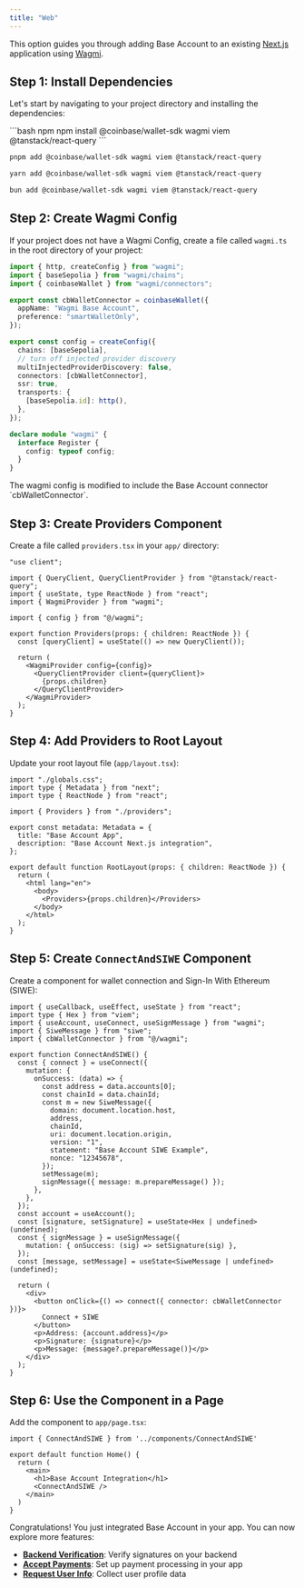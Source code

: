 ```yaml
---
title: "Web"
---
```


This option guides you through adding Base Account to an existing
[Next.js](https://nextjs.org/) application using [Wagmi](https://wagmi.sh/).

## Step 1: Install Dependencies

Let's start by navigating to your project directory and installing the dependencies:

<CodeGroup>
```bash npm
npm install @coinbase/wallet-sdk wagmi viem @tanstack/react-query
```

```bash pnpm
pnpm add @coinbase/wallet-sdk wagmi viem @tanstack/react-query
```

```bash yarn
yarn add @coinbase/wallet-sdk wagmi viem @tanstack/react-query
```

```bash bun
bun add @coinbase/wallet-sdk wagmi viem @tanstack/react-query
```
</CodeGroup>

## Step 2: Create Wagmi Config

If your project does not have a Wagmi Config, create a file called `wagmi.ts` in the root directory of your project:

```typescript
import { http, createConfig } from "wagmi";
import { baseSepolia } from "wagmi/chains";
import { coinbaseWallet } from "wagmi/connectors";

export const cbWalletConnector = coinbaseWallet({
  appName: "Wagmi Base Account",
  preference: "smartWalletOnly",
});

export const config = createConfig({
  chains: [baseSepolia],
  // turn off injected provider discovery
  multiInjectedProviderDiscovery: false,
  connectors: [cbWalletConnector],
  ssr: true,
  transports: {
    [baseSepolia.id]: http(),
  },
});

declare module "wagmi" {
  interface Register {
    config: typeof config;
  }
}
```

<Note>
The wagmi config is modified to include the Base Account connector `cbWalletConnector`.
</Note>

## Step 3: Create Providers Component

Create a file called `providers.tsx` in your `app/` directory:

```tsx
"use client";

import { QueryClient, QueryClientProvider } from "@tanstack/react-query";
import { useState, type ReactNode } from "react";
import { WagmiProvider } from "wagmi";

import { config } from "@/wagmi";

export function Providers(props: { children: ReactNode }) {
  const [queryClient] = useState(() => new QueryClient());

  return (
    <WagmiProvider config={config}>
      <QueryClientProvider client={queryClient}>
        {props.children}
      </QueryClientProvider>
    </WagmiProvider>
  );
}
```

## Step 4: Add Providers to Root Layout

Update your root layout file (`app/layout.tsx`):

```tsx
import "./globals.css";
import type { Metadata } from "next";
import type { ReactNode } from "react";

import { Providers } from "./providers";

export const metadata: Metadata = {
  title: "Base Account App",
  description: "Base Account Next.js integration",
};

export default function RootLayout(props: { children: ReactNode }) {
  return (
    <html lang="en">
      <body>
        <Providers>{props.children}</Providers>
      </body>
    </html>
  );
}
```

## Step 5: Create `ConnectAndSIWE` Component

Create a component for wallet connection and Sign-In With Ethereum (SIWE):

```tsx
import { useCallback, useEffect, useState } from "react";
import type { Hex } from "viem";
import { useAccount, useConnect, useSignMessage } from "wagmi";
import { SiweMessage } from "siwe";
import { cbWalletConnector } from "@/wagmi";

export function ConnectAndSIWE() {
  const { connect } = useConnect({
    mutation: {
      onSuccess: (data) => {
        const address = data.accounts[0];
        const chainId = data.chainId;
        const m = new SiweMessage({
          domain: document.location.host,
          address,
          chainId,
          uri: document.location.origin,
          version: "1",
          statement: "Base Account SIWE Example",
          nonce: "12345678",
        });
        setMessage(m);
        signMessage({ message: m.prepareMessage() });
      },
    },
  });
  const account = useAccount();
  const [signature, setSignature] = useState<Hex | undefined>(undefined);
  const { signMessage } = useSignMessage({
    mutation: { onSuccess: (sig) => setSignature(sig) },
  });
  const [message, setMessage] = useState<SiweMessage | undefined>(undefined);

  return (
    <div>
      <button onClick={() => connect({ connector: cbWalletConnector })}>
        Connect + SIWE
      </button>
      <p>Address: {account.address}</p>
      <p>Signature: {signature}</p>
      <p>Message: {message?.prepareMessage()}</p>
    </div>
  );
}
```

## Step 6: Use the Component in a Page

Add the component to `app/page.tsx`:

```tsx
import { ConnectAndSIWE } from '../components/ConnectAndSIWE'

export default function Home() {
  return (
    <main>
      <h1>Base Account Integration</h1>
      <ConnectAndSIWE />
    </main>
  )
}
```

<Check>
Congratulations! You just integrated Base Account in your app.
You can now explore more features:

- **[Backend Verification](/base-account/authenticate-users/signature-verification)**: Verify signatures on your backend
- **[Accept Payments](/base-account/accept-payments/create-payment-request)**: Set up payment processing in your app
- **[Request User Info](/base-account/accept-payments/requesting-user-info)**: Collect user profile data
</Check>


<PolicyBanner />